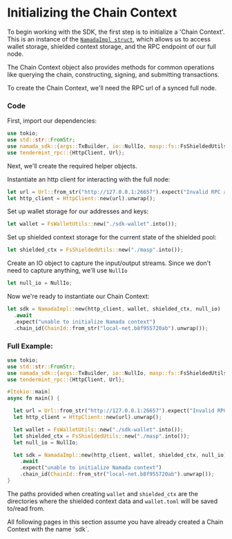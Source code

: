 
# Initializing the Chain Context

To begin working with the SDK, the first step is to initialize a 'Chain Context'. This is an instance of the 
[`NamadaImpl struct`](https://github.com/anoma/namada/blob/main/crates/sdk/src/lib.rs#L659), which allows us to access 
wallet storage, shielded context storage, and the RPC endpoint of our full node.  

The Chain Context object also provides methods for common operations like querying the chain, constructing, signing, 
and submitting transactions.

To create the Chain Context, we'll need the RPC url of a synced full node.  

### Code

First, import our dependencies:
```rust
use tokio;
use std::str::FromStr;
use namada_sdk::{args::TxBuilder, io::NullIo, masp::fs::FsShieldedUtils, wallet::fs::FsWalletUtils, NamadaImpl, chain::ChainId};
use tendermint_rpc::{HttpClient, Url};
```

Next, we'll create the required helper objects.  

Instantiate an http client for interacting with the full node:
```rust
let url = Url::from_str("http://127.0.0.1:26657").expect("Invalid RPC address");
let http_client = HttpClient::new(url).unwrap();
```

Set up wallet storage for our addresses and keys:
```rust
let wallet = FsWalletUtils::new("./sdk-wallet".into());
```

Set up shielded context storage for the current state of the shielded pool:
```rust
let shielded_ctx = FsShieldedUtils::new("./masp".into());
```

Create an IO object to capture the input/output streams. Since we don't need to 
capture anything, we'll use `NullIo`
```rust
let null_io = NullIo;
```

Now we're ready to instantiate our Chain Context:
```rust
let sdk = NamadaImpl::new(http_client, wallet, shielded_ctx, null_io)
  .await
  .expect("unable to initialize Namada context")
  .chain_id(ChainId::from_str("local-net.b8f955720ab").unwrap());
```

### Full Example:

```rust
use tokio;
use std::str::FromStr;
use namada_sdk::{args::TxBuilder, io::NullIo, masp::fs::FsShieldedUtils, rpc, wallet::fs::FsWalletUtils, Namada, NamadaImpl, chain::ChainId};
use tendermint_rpc::{HttpClient, Url};

#[tokio::main]
async fn main() {

  let url = Url::from_str("http://127.0.0.1:26657").expect("Invalid RPC address");
  let http_client = HttpClient::new(url).unwrap();

  let wallet = FsWalletUtils::new("./sdk-wallet".into());
  let shielded_ctx = FsShieldedUtils::new("./masp".into());
  let null_io = NullIo;

  let sdk = NamadaImpl::new(http_client, wallet, shielded_ctx, null_io)
    .await
    .expect("unable to initialize Namada context")
    .chain_id(ChainId::from_str("local-net.b8f955720ab").unwrap());
}
```
The paths provided when creating `wallet` and `shielded_ctx` are the directories where the shielded context data and `wallet.toml` will be 
saved to/read from.

<Callout type="info">
All following pages in this section assume you have already created a Chain Context with the name `sdk`.
</Callout>